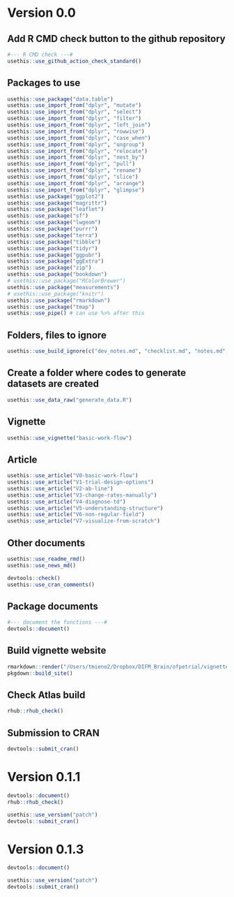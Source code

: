 # Version 0.0

## Add R CMD check button to the github repository
```r
#--- R CMD check ---#
usethis::use_github_action_check_standard()
```

## Packages to use

```r
usethis::use_package("data.table")
usethis::use_import_from("dplyr", "mutate")
usethis::use_import_from("dplyr", "select")
usethis::use_import_from("dplyr", "filter")
usethis::use_import_from("dplyr", "left_join")
usethis::use_import_from("dplyr", "rowwise")
usethis::use_import_from("dplyr", "case_when")
usethis::use_import_from("dplyr", "ungroup")
usethis::use_import_from("dplyr", "relocate")
usethis::use_import_from("dplyr", "nest_by")
usethis::use_import_from("dplyr", "pull")
usethis::use_import_from("dplyr", "rename")
usethis::use_import_from("dplyr", "slice")
usethis::use_import_from("dplyr", "arrange")
usethis::use_import_from("dplyr", "glimpse")
usethis::use_package("ggplot2")
usethis::use_package("magrittr")
usethis::use_package("leaflet")
usethis::use_package("sf")
usethis::use_package("lwgeom")
usethis::use_package("purrr")
usethis::use_package("terra")
usethis::use_package("tibble")
usethis::use_package("tidyr")
usethis::use_package("ggpubr")
usethis::use_package("ggExtra")
usethis::use_package("zip")
usethis::use_package("bookdown")
# usethis::use_package("RColorBrewer")
usethis::use_package("measurements")
# usethis::use_package("knitr")
usethis::use_package("rmarkdown")
usethis::use_package("tmap")
usethis::use_pipe() # can use %>% after this
```

## Folders, files to ignore

```r
usethis::use_build_ignore(c("dev_notes.md", "checklist.md", "notes.md", "organize.R", "structure.rmd", "todo.md", "test.R", "docs", "README.html", "debug", "random-vs-orthogonal.Rmd", "test", "dev", "_pkgdown.yml", "R_retired"))
```

## Create a folder where codes to generate datasets are created

```r
usethis::use_data_raw("generate_data.R")
```

## Vignette

```r
usethis::use_vignette("basic-work-flow")
```

## Article

```r
usethis::use_article("V0-basic-work-flow")
usethis::use_article("V1-trial-design-options")
usethis::use_article("V2-ab-line")
usethis::use_article("V3-change-rates-manually")
usethis::use_article("V4-diagnose-td")
usethis::use_article("V5-understanding-structure")
usethis::use_article("V6-non-regular-field")
usethis::use_article("V7-visualize-from-scratch")
```

## Other documents

```r
usethis::use_readme_rmd()
usethis::use_news_md()
```

```r
devtools::check()
usethis::use_cran_comments()
```

## Package documents

```r
#--- document the functions ---#
devtools::document()
```

## Build vignette website 

```r
rmarkdown::render("/Users/tmieno2/Dropbox/DIFM_Brain/ofpetrial/vignettes/articles/index.Rmd")
pkgdown::build_site()
```

## Check Atlas build

```r
rhub::rhub_check()
```

## Submission to CRAN

```r
devtools::submit_cran()
```

# Version 0.1.1

```r
devtools::document()
rhub::rhub_check()
```

```r
usethis::use_version("patch")
devtools::submit_cran()
```

# Version 0.1.3

```r
devtools::document()
```

```r
usethis::use_version("patch")
devtools::submit_cran()
```